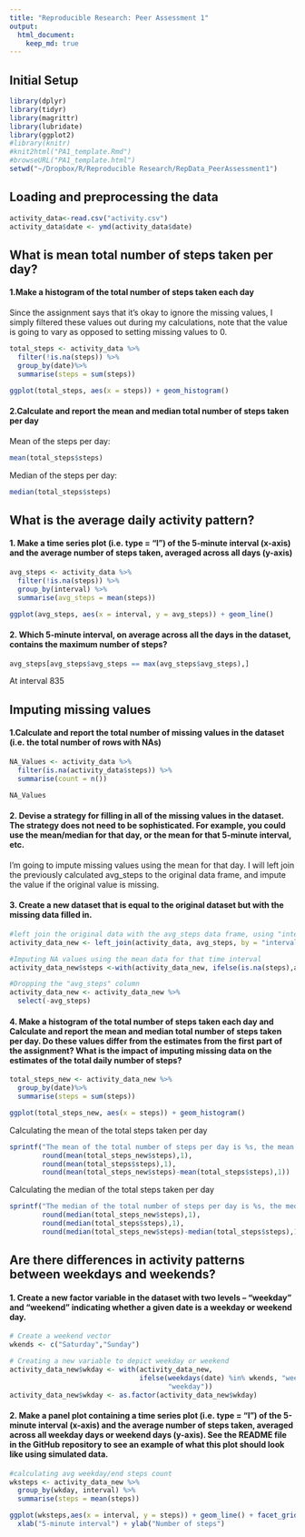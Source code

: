 ```yaml
---
title: "Reproducible Research: Peer Assessment 1"
output: 
  html_document:
    keep_md: true
---
```



## Initial Setup

```r
library(dplyr)
library(tidyr)
library(magrittr)
library(lubridate)
library(ggplot2)
#library(knitr)
#knit2html("PA1_template.Rmd")
#browseURL("PA1_template.html")
setwd("~/Dropbox/R/Reproducible Research/RepData_PeerAssessment1")

```

## Loading and preprocessing the data

```r
activity_data<-read.csv("activity.csv")
activity_data$date <- ymd(activity_data$date)

```



## What is mean total number of steps taken per day?

#### 1.Make a histogram of the total number of steps taken each day
Since the assignment says that it's okay to ignore the missing values, I simply filtered these values out during my calculations, note that the value is going to vary as opposed to setting missing values to 0.

```r
total_steps <- activity_data %>%
  filter(!is.na(steps)) %>%
  group_by(date)%>%
  summarise(steps = sum(steps))

ggplot(total_steps, aes(x = steps)) + geom_histogram()
```


#### 2.Calculate and report the mean and median total number of steps taken per day


Mean of the steps per day:
```r
mean(total_steps$steps)
```
Median of the steps per day:
```r
median(total_steps$steps)
```


## What is the average daily activity pattern?

#### 1. Make a time series plot (i.e. type = "l") of the 5-minute interval (x-axis) and the average number of steps taken, averaged across all days (y-axis)

```r

avg_steps <- activity_data %>%
  filter(!is.na(steps)) %>%
  group_by(interval) %>%
  summarise(avg_steps = mean(steps))

ggplot(avg_steps, aes(x = interval, y = avg_steps)) + geom_line()

```

#### 2. Which 5-minute interval, on average across all the days in the dataset, contains the maximum number of steps?

```r
avg_steps[avg_steps$avg_steps == max(avg_steps$avg_steps),]
```
At interval 835

## Imputing missing values
#### 1.Calculate and report the total number of missing values in the dataset (i.e. the total number of rows with NAs)

```r

NA_Values <- activity_data %>%
  filter(is.na(activity_data$steps)) %>%
  summarise(count = n())

NA_Values
```

#### 2. Devise a strategy for filling in all of the missing values in the dataset. The strategy does not need to be sophisticated. For example, you could use the mean/median for that day, or the mean for that 5-minute interval, etc.

I'm going to impute missing values using the mean for that day. I will left join the previously calculated avg_steps to the original data frame, and impute the value if the original value is missing.

#### 3. Create a new dataset that is equal to the original dataset but with the missing data filled in.

```r
#left join the original data with the avg_steps data frame, using "interval"
activity_data_new <- left_join(activity_data, avg_steps, by = "interval")

#Imputing NA values using the mean data for that time interval
activity_data_new$steps <-with(activity_data_new, ifelse(is.na(steps),avg_steps,steps))

#Dropping the "avg_steps" column
activity_data_new <- activity_data_new %>%
  select(-avg_steps)
```

#### 4. Make a histogram of the total number of steps taken each day and Calculate and report the mean and median total number of steps taken per day. Do these values differ from the estimates from the first part of the assignment? What is the impact of imputing missing data on the estimates of the total daily number of steps?

```r
total_steps_new <- activity_data_new %>%
  group_by(date)%>%
  summarise(steps = sum(steps))

ggplot(total_steps_new, aes(x = steps)) + geom_histogram()
```

Calculating the mean of the total steps taken per day
```r
sprintf("The mean of the total number of steps per day is %s, the mean of the original total number of steps per day is %s, that is a difference of %s",
        round(mean(total_steps_new$steps),1),
        round(mean(total_steps$steps),1),
        round(mean(total_steps_new$steps)-mean(total_steps$steps),1))

```

Calculating the median of the total steps taken per day
```r
sprintf("The median of the total number of steps per day is %s, the median of the original total number of steps per day is %s, that is a difference of %s",
        round(median(total_steps_new$steps),1),
        round(median(total_steps$steps),1),
        round(median(total_steps_new$steps)-median(total_steps$steps),1))

```

## Are there differences in activity patterns between weekdays and weekends?
#### 1. Create a new factor variable in the dataset with two levels – “weekday” and “weekend” indicating whether a given date is a weekday or weekend day.

```r

# Create a weekend vector 
wkends <- c("Saturday","Sunday")

# Creating a new variable to depict weekday or weekend
activity_data_new$wkday <- with(activity_data_new,
                                ifelse(weekdays(date) %in% wkends, "weekend",
                                       "weekday"))
activity_data_new$wkday <- as.factor(activity_data_new$wkday)

```

#### 2. Make a panel plot containing a time series plot (i.e. type = "l") of the 5-minute interval (x-axis) and the average number of steps taken, averaged across all weekday days or weekend days (y-axis). See the README file in the GitHub repository to see an example of what this plot should look like using simulated data.

```r

#calculating avg weekday/end steps count
wksteps <- activity_data_new %>%
  group_by(wkday, interval) %>%
  summarise(steps = mean(steps))

ggplot(wksteps,aes(x = interval, y = steps)) + geom_line() + facet_grid(wkday~.) +
  xlab("5-minute interval") + ylab("Number of steps")

```


